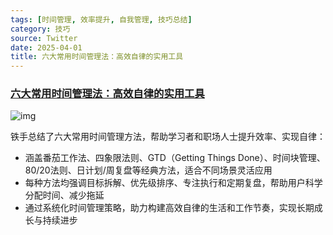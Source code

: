 ```yaml
---
tags: [时间管理, 效率提升, 自我管理, 技巧总结]
category: 技巧
source: Twitter
date: 2025-04-01
title: 六大常用时间管理法：高效自律的实用工具
---
```


### [六大常用时间管理法：高效自律的实用工具](https://twitter-thread.com/t/1903609066041360815)

![img](https://img.mengpeng.tech/i/2025/04/16/67ff4b1130825.webp)

铁手总结了六大常用时间管理方法，帮助学习者和职场人士提升效率、实现自律：

- 涵盖番茄工作法、四象限法则、GTD（Getting Things Done）、时间块管理、80/20法则、日计划/周复盘等经典方法，适合不同场景灵活应用
- 每种方法均强调目标拆解、优先级排序、专注执行和定期复盘，帮助用户科学分配时间、减少拖延
- 通过系统化时间管理策略，助力构建高效自律的生活和工作节奏，实现长期成长与持续进步 